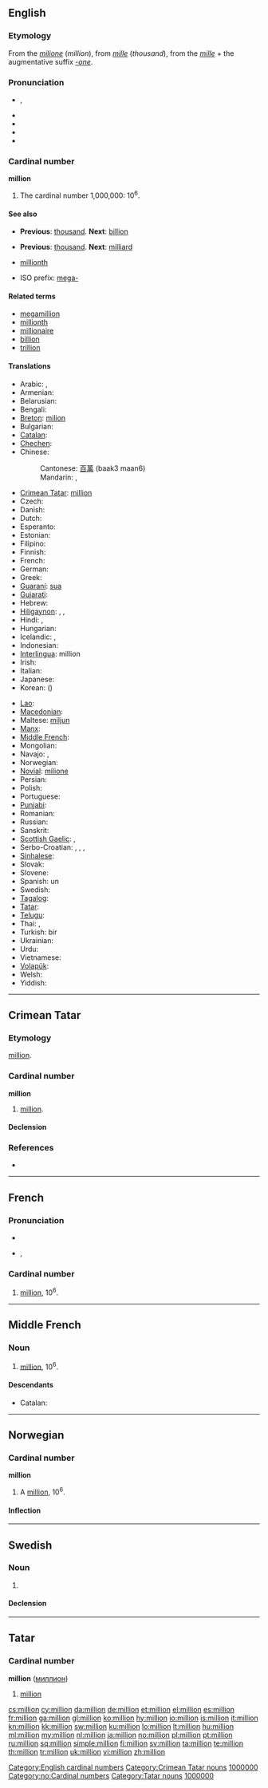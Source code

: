{{also|Million}}
==English==

===Etymology===
From the {{etyl|it}} ''[[milione]]'' (''million''), from ''[[mille]]'' (''thousand''), from the {{etyl|la}} ''[[mille]]'' + the augmentative suffix ''[[-one]]''.

===Pronunciation===
* {{IPA|/ˈmɪljən/}}, {{SAMPA|/"mIlj@n/}}
* {{audio|en-gb-million.ogg|Audio (RP)}}
* {{audio|en-us-million.ogg|Audio (US)}}
* {{rhymes|ɪljən}}
* {{hyphenation|mil|lion}}

===Cardinal number===
'''million'''

# {{context|[[w:Long and short scales|long and short scales]]}} The cardinal number 1,000,000: 10<sup>6</sup>.

====See also====
* {{qualifier|short scale}} '''Previous''': [[thousand]]. '''Next''': [[billion]]
* {{qualifier|long scale}} '''Previous''': [[thousand]]. '''Next''': [[milliard]]
* {{qualifier|Ordinal}} [[millionth]]
* ISO prefix: [[mega-]]

====Related terms====
* [[megamillion]]
* [[millionth]]
* [[millionaire]]
* [[billion]]
* [[trillion]]

====Translations====
{{trans-top|cardinal number}}
* Arabic: {{t|ar|مليون|m|tr=milyón, malyuun}},  {{t|ar|١٠٠٠٠٠٠}}
* Armenian: {{t+|hy|միլիոն|tr=milion}}
* Belarusian: {{t|be|мільён|m|tr=mil’jón|xs=Belarusian}}
* Bengali: {{t|bn|নুযুত|tr=nuyuta|sc=Beng|xs=Bengali}}
* [[Breton]]: [[milion]]
* Bulgarian: {{t-|bg|милион|m|tr=milion}}
* [[Catalan]]: {{t+|ca|milió|m}}
* [[Chechen]]: {{tø|ce|миллион|tr=million}}
* Chinese:
*: Cantonese: [[百萬]] (baak3 maan6)
*: Mandarin: {{t-|cmn|百萬|sc=Hani}}, {{t-|cmn|百万|tr=bǎi-wàn|sc=Hani}}
* [[Crimean Tatar]]: [[million#Crimean Tatar|million]]
* Czech: {{t+|cs|milión|m}}
* Danish: {{t+|da|million}}
* Dutch: {{t+|nl|miljoen|n}}
* Esperanto: {{t-|eo|miliono|xs=Esperanto}}
* Estonian: {{t-|et|miljon}}
* Filipino: {{tø|fil|milyon|xs=Filipino}}
* Finnish: {{t+|fi|miljoona}}
* French: {{t+|fr|million|m}}
* German: {{t+|de|Million|f}}
* Greek: {{t|el|εκατομμύριο|n|tr=ekatommírio}}
* [[Guaraní]]: [[sua#Guaraní|sua]]
* [[Gujarati]]: {{t|gu|દશ લાખ|tr=daśalākha|sc=Gujr|xs=Gujarati}}
* Hebrew: {{t|he|מיליון|tr=million}}
* [[Hiligaynon]]: {{tø|hil|hambad|xs=Hiligaynon}}, {{tø|hil|milyon|xs=Hiligaynon}}, {{tø|hil|ramak|xs=Hiligaynon}}
* Hindi: {{t-|hi|दस लाख|tr=das lākh|xs=Hindi}},  {{t|hi|१००००००|xs=Hindi}}
* Hungarian: {{t+|hu|millió}}
* Icelandic: {{t|is|milljón}},  {{t|is|miljón|f}}
* Indonesian: {{t-|id|juta|xs=Indonesian}}
* [[Interlingua]]: million
* Irish: {{t|ga|milliún|m}}
* Italian: {{t+|it|milione|m}}
* Japanese: {{t-|ja|百万|tr=ひゃくまん, hyaku-man}}
* Korean: {{t+|ko|백만|tr=baek-man, baeng-man|sc=Hang}} ({{t+|ko|百萬|sc=Hani}})
{{trans-mid}}
* [[Lao]]: {{t+|lo|ລ້ານ|tr=laan|sc=Laoo|xs=Lao}}
* [[Macedonian]]: {{t+|mk|милион|m|tr=milión}}
* Maltese: [[miljun]]
* [[Manx]]: {{t|gv|millioon}}
* [[Middle French]]: {{tø|frm|million|xs=Middle French}}
* Mongolian: {{t|mn|сая|tr=saja|sc=Cyrl|xs=Mongolian}}
* Navajo: {{tø|nv|t'ááłáhádí mííltsoh|xs=Navajo}},  {{tø|nv|miiltsoh}}
* Norwegian: {{t+|no|million|m}}
* [[Novial]]: [[milione]]
* Persian: {{t-|fa|میلیون|tr=milyon|xs=Persian}}
* Polish: {{t+|pl|milion|m}}
* Portuguese: {{t+|pt|milhão|m}}
* [[Punjabi]]: {{t|pa|ਦਸ ਲਾਖ|tr=das lākh|sc=Guru|xs=Punjabi}}
* Romanian: {{t-|ro|milion|n}}
* Russian: {{t+|ru|миллион|m|tr=millión}}
* Sanskrit: {{t|sa|दशलक्षं|tr=daśalakṣa|xs=Sanskrit}}
* [[Scottish Gaelic]]: {{t-|gd|millean|m|xs=Scottish Gaelic}},  {{t-|gd|muillean|m|xs=Scottish Gaelic}}
* Serbo-Croatian: {{t|sh|milion|m|alt=milìōn|xs=Serbo-Croatian}},  {{t|sh|милион|m|alt=милѝо̄н|sc=Cyrl|xs=Serbo-Croatian}},  {{t|sh|milijun|m|alt=milìjūn|xs=Serbo-Croatian}},  {{t|sh|милијун|m|alt=милѝјӯн|sc=Cyrl|xs=Serbo-Croatian}}
* [[Sinhalese]]: {{t|si|මිලියනය|tr=miliyanaya|sc=Sinh|xs=Sinhalese}}
* Slovak: {{t-|sk|milión|m}}
* Slovene: {{t|sl|milijon}}
* Spanish: un {{t+|es|millón|m}}
* Swedish: {{t+|sv|miljon|c}}
* [[Tagalog]]: {{t|tl|milyon|xs=Tagalog}}
* [[Tatar]]: {{t+|tt|миллион|tr=million|sc=Cyrl|xs=Tatar}}
* [[Telugu]]: {{t|te|పది లక్షలు|tr=padi lakshalu}}
* Thai: {{t|th|ล้าน|tr=láan}},  {{t|th|๑๐๐๐๐๐๐}}
* Turkish: bir {{t|tr|milyon}}
* Ukrainian: {{t|uk|мільйон|m|tr=mil’jón|xs=Ukrainian}}
* Urdu: {{t|ur|دس لاکھ|tr=das lākh|xs=Urdu}}
* Vietnamese: {{t|vi|triệu|xs=Vietnamese}}
* [[Volapük]]: {{t+|vo|balion|xs=Volapük}}
* Welsh: {{t+|cy|miliwn|xs=Welsh}}
* Yiddish: {{t-|yi|מיליאָן|tr=milyon|sc=yi-Hebr|xs=Yiddish}}
{{trans-bottom}}

[[Category:English cardinal numbers]]

----

==Crimean Tatar==

===Etymology===
{{etyl|fr|crh}} [[million#French|million]].

===Cardinal number===
'''million'''

# [[million#English|million]].

====Declension====
{{crh-latin-noun|nıñ|ğa|nı|da|dan}}

===References===
* {{R:Useinov-Mireev 2002}}

[[Category:Crimean Tatar nouns]]
[[Category:crh:Cardinal numbers|1000000]]

----

==French==

===Pronunciation===
* {{audio|Fr-million.ogg|audio}}
* {{IPA|/mi.ljɔ̃/|lang=fr}}, {{SAMPA|/mi.ljO~/}}

===Cardinal number===
{{infl|fr|cardinal number}}

# [[million#English|million]], 10<sup>6</sup>.

----

==Middle French==

===Noun===
{{frm-noun|m}}

# {{cardinal|lang=frm}} [[#English|million]], 10<sup>6</sup>.

====Descendants====
* Catalan: {{l|ca|milió}}

----

==Norwegian==

===Cardinal number===
'''million'''

# A [[#English|million]], 10<sup>6</sup>.

====Inflection====
{{no-noun-infl|nb-class=m1|nn-class=m1}}

[[Category:no:Cardinal numbers]]

----

==Swedish==

===Noun===
{{infl|sv|noun|g=c}}

# {{obsolete spelling of|miljon|lang=sv}}

====Declension====
{{sv-noun-reg-er}}

----

==Tatar==

===Cardinal number===
'''million''' ([[миллион]])

# {{cardinal|lang=tt}} [[million]]

[[Category:Tatar nouns]]
[[Category:tt:Cardinal numbers|1000000]]

[[cs:million]]
[[cy:million]]
[[da:million]]
[[de:million]]
[[et:million]]
[[el:million]]
[[es:million]]
[[fr:million]]
[[ga:million]]
[[gl:million]]
[[ko:million]]
[[hy:million]]
[[io:million]]
[[is:million]]
[[it:million]]
[[kn:million]]
[[kk:million]]
[[sw:million]]
[[ku:million]]
[[lo:million]]
[[lt:million]]
[[hu:million]]
[[ml:million]]
[[my:million]]
[[nl:million]]
[[ja:million]]
[[no:million]]
[[pl:million]]
[[pt:million]]
[[ru:million]]
[[sq:million]]
[[simple:million]]
[[fi:million]]
[[sv:million]]
[[ta:million]]
[[te:million]]
[[th:million]]
[[tr:million]]
[[uk:million]]
[[vi:million]]
[[zh:million]]